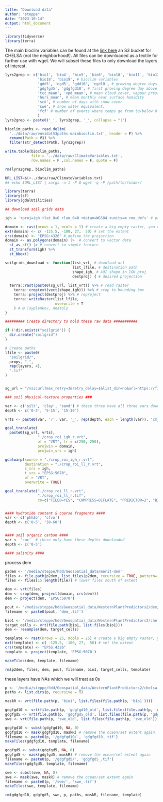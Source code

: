 ```yaml
---
title: "Download data"
author: "steppe"
date: "2023-10-14"
output: html_document
---
```


```r
library(tidyverse)
library(terra)
```

The main bioclim variables can be found at the [link here](https://envicloud.wsl.ch/#/?bucket=https%3A%2F%2Fos.zhdk.cloud.switch.ch%2Fenvicloud%2F&prefix=chelsa%2Fchelsa_V2%2FGLOBAL%2Fclimatologies%2F1981-2010%2Fbio%2F) an S3 bucket for CHELS*A* (not the neighborhood!).
All files can be downloaded as a textile for further use with wget. 
We will subset these files to only download the layers of interest.

```r

lyrs2grep <- c('bio1', 'bio4', 'bio5', 'bio6', 'bio10', 'bio11', 'bio12',
               'bio18', 'bio19', # bioclim variables
               'gdd5', 'ngd5', 'gdd10', 'ngd10', # growing degree days
               'gdgfgd5', 'gdgfgd10', # first growing degree day above 5/10 *c
               'tcc_mean', 'vpd_mean', # mean cloud cover, vapour press deficit
               'hurs_mean', # mean monthly near surface humidity
               'scd', # number of days with snow cover
               'swe', # snow water equivalent. 
               'fcf' # number of events where temps go from to/below 0*c
               )
lyrs2grep <- paste0('_', lyrs2grep, '_', collapse = "|") 

bioclim_paths <- read.delim(
  '../data/raw/envidatS3paths-mainbioclim.txt', header = F) %>% 
  rename(Path = V1) %>% 
  filter(str_detect(Path, lyrs2grep))

write.table(bioclim_paths, 
            file = '../data/raw/ClimateVariables.txt', 
            row.names = F ,col.names = F, quote = F)

rm(lyrs2grep, bioclim_paths)
```

```sh
URL_LIST=$(<../data/raw/ClimateVariables.txt)
## echo $URL_LIST | xargs -n 1 -P 8 wget -q -P /path/to/folder/
```


```r
library(terra)
library(sf)
library(gdalUtilities)

## download soil grids data

igh = '+proj=igh +lat_0=0 +lon_0=0 +datum=WGS84 +units=m +no_defs' # proj string for Homolosine projection

domain <- rast(nrows = 1, ncols = 1) # create a big empty raster, you can go in through sf too. 
ext(domain) <- c( -125.5, -100, 27,  50) # set the extent
crs(domain) <- "EPSG:4326" # define the projection
domain <- as.polygons(domain) |>  # convert to vector data
  st_as_sf() |> # convert to simple feature
  st_transform(igh) %>% 
  st_bbox()

soilgrids_download <- function(list_vrt, # download url
                               list_lfile, # destination path
                               shape_igh, # AOI shape in IGH proj
                               destproj) { # desired projection
  
  terra::rast(paste0(sg_url, list_vrt)) %>% # read raster
    terra::crop(ext(vect(shape_igh))) %>% # crop to bounding box
    terra::project(destproj) %>% # reproject
    terra::writeRaster(list_lfile,
                       overwrite = T
    ) # @ Tsyplenkov, Anatoly
}

######### Create directory to hold these raw data ###########

if (!dir.exists("soilgrid")) {
  dir.create("soilgrid")
}

# Create paths
lfile <- paste0(
  "soilgrid/",
  props, "_",
  rep(layers, 4),
  ".tif"
)


sg_url = "/vsicurl?max_retry=3&retry_delay=1&list_dir=no&url=https://files.isric.org/soilgrids/latest/data/"

### soil physical-texture properties ###

var <- c('silt', 'clay', 'sand') # these three have all three vars downloaded
depth <- c('0-5', '5-15', '15-30')

vrts <- paste0(var, '/', var, '_', rep(depth, each = length(var)), 'cm_mean.vrt') 

gdal_translate(
  paste0(sg_url, vrts),
               "./crop_roi_igh_r.vrt",
               of = "VRT", tr = c(250, 250),
               projwin = domain,
               projwin_srs = igh)

gdalwarp(source = "./crop_roi_igh_r.vrt",
         destination = "./crop_roi_ll_r.vrt", 
         s_srs = igh, 
         t_srs = "EPSG:5070", 
         of = "VRT",
         overwrite = TRUE)

gdal_translate("./crop_roi_ll_r.vrt",  
               "./crop_roi_ll_r.tif", 
               co=c("TILED=YES", "COMPRESS=DEFLATE", "PREDICTOR=2", "BIGTIFF=YES"))


#### hydroxide content & coarse fragments ####
var <- c('phh2o', 'cfvo')  
depth <- c('0-5', '30-60')


#### soil organic carbon ####
var <- 'soc'  # these only have these depths downloaded
depth <- c('0-5')

#### salinity ####


```


process dem
```r
p2dem <- '/media/steppe/hdd/Geospatial_data/merit-dem'
files <- file.path(p2dem, list.files(p2dem, recursive = TRUE, pattern= 'flt'))
files <- files[15:length(file)] # lower files south of extent

dem <- vrt(files)
dem <- crop(dem, project(domain, crs(dem)))
dem <- project(dem, 'EPSG:5070')

pout <- '/media/steppe/hdd/Geospatial_data/WesternPlantPredictors2/dem/' 
filename <- paste0(pout, 'dem_.tif')

bio1 <- '/media/steppe/hdd/Geospatial_data/WesternPlantPredictors2/chelsa/bio1'
target_cells <- vrt(file.path(bio1, list.files(bio1)))
dem <- resample(dem, target_cells)

template <- rast(nrows = 25, ncols = 25) # create a big empty raster, you can go in through sf too. 
ext(template) <- c( -125.5, -100, 27,  50) # set the extent
crs(template) <- "EPSG:4326" 
template <- project(template, 'EPSG:5070')

makeTiles(dem, template, filename)

rm(p2dem, files, dem, pout, filename, bio1, target_cells, template)
```

these layers have NAs which we will treat as 0s
```r

p <- '/media/steppe/hdd/Geospatial_data/WesternPlantPredictors2/chelsa'
paths <- list.dirs(p, recursive = T)

maskR <- vrt(file.path(p, 'bio1', list.files(file.path(p, 'bio1'))))

gdgfgd10 <- vrt(file.path(p, 'gdgfgd10_old', list.files(file.path(p, 'gdgfgd10_old'))))
gdgfgd5 <- vrt(file.path(p, 'gdgfgd5_old', list.files(file.path(p, 'gdgfgd5_old'))))
swe <- vrt(file.path(p, 'swe_old', list.files(file.path(p, 'swe_old'))))

gdgfgd10 <- subst(gdgfgd10, NA, 0)
gdgfgd10 <- mask(gdgfgd10, maskR) # remove the ocean/set extent again
filename <- paste0(p, '/gdgfgd10/', 'gdgfgd10_.tif')
makeTiles(gdgfgd10, template, filename)

gdgfgd5 <- subst(gdgfgd5, NA, 0)
gdgfgd5 <- mask(gdgfgd5, maskR) # remove the ocean/set extent again
filename <- paste0(p, '/gdgfgd5/', 'gdgfgd5_.tif')
makeTiles(gdgfgd5, template, filename)

swe <- subst(swe, NA, 0)
swe <- mask(swe, maskR) # remove the ocean/set extent again
filename <- paste0(p, '/swe/', 'swe_.tif')
makeTiles(swe, template, filename)

rm(gdgfgd10, gdgfgd5, swe, p, paths, maskR, filename, template)
```

